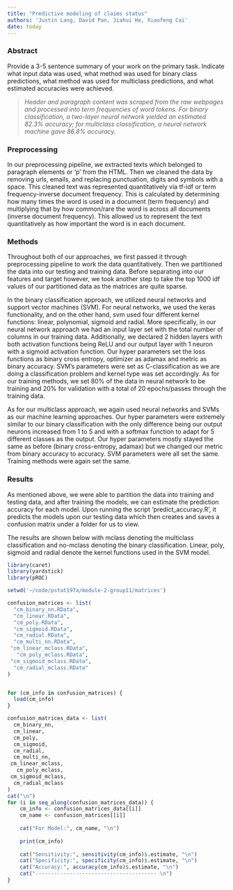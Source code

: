 ```yaml
---
title: "Predictive modeling of claims status"
authors: 'Justin Lang, David Pan, Jiahui He, Xiaofeng Cai'
date: today
---
```


### Abstract

Provide a 3-5 sentence summary of your work on the primary task. Indicate what input data was used, what method was used for binary class predictions, what method was used for multiclass predictions, and what estimated accuracies were achieved.

> *Header and paragraph content was scraped from the raw webpages and processed into term frequencies of word tokens. For binary classification, a two-layer neural network yielded an estimated 82.3% accuracy; for multiclass classification, a neural network machine gave 86.8% accuracy.*

### Preprocessing
<!--
In one paragraph lay out your preprocessing pipeline. No need to provide exact step-by-step detail; just give an overview of the main components:
-->

In our preprocessing pipeline, we extracted texts which belonged to paragraph elements or 'p' from the HTML. Then we cleaned the data by removing urls, emails, and replacing punctuation, digits and symbols with a space. This cleaned text was represented quantitatively via tf-idf or term frequency-inverse document frequency. This is calculated by determining how many times the word is used in a document (term frequency) and multiplying that by how common/rare the word is across all documents (inverse document frequency). This allowed us to represent the text quantitatively as how important the word is in each document.

### Methods

<!--
Describe your final predictive models. Include one paragraph with details on the binary classification approach, and one on the multiclass approach. Include for each:
-->


Throughout both of our approaches,  we first passed it through preprocessing pipeline to work the data quantitatively. Then we partitioned the data into our testing and training data. Before separating into our features and target however, we took another step to take the top 1000 idf values of our partitioned data as the matrices are quite sparse.

In the binary classification approach, we utilized neural networks and support vector machines (SVM). For neural networks, we used the keras functionality, and on the other hand, svm used four different kernel functions: linear, polynomial, sigmoid and radial.
More specifically, in our neural network approach we had an input layer set with the total number of columns in our training data. Additionally, we declared 2 hidden layers with both activation functions being ReLU and our output layer with 1 neuron with a sigmoid activation function. Our hyper parameters set the loss functions as binary cross entropy, optimizer as adamax and metric as binary accuracy. SVM's parameters were set as C-classification as we are doing a classification problem and kernel type was set accordingly. As for our training methods, we set 80% of the data in neural network to be training and 20% for validation with a total of 20 epochs/passes through the training data.

As for our multiclass approach, we again used neural networks and SVMs as our machine learning approaches. Our hyper parameters were extremely similar to our binary classification with the only difference being our output neurons increased from 1 to 5 and with a softmax function to adapt for 5 different classes as the output. Our hyper parameters mostly stayed the same as before (binary cross-entropy, adamax) but we changed our metric from binary accuracy to accuracy. SVM parameters were all set the same. Training methods were again set the same.


<!--
-   what ML/statistical method was used

-   model specification and hyperparameter selection

-   training method
-->

### Results

As mentioned above, we were able to partition the data into training and testing data, and after training the models, we can estimate the prediction accuracy for each model. Upon running the script 'predict_accuracy.R', it predicts the models upon our testing data which then creates and saves a confusion matrix under a folder for us to view. 

The results are shown below with mclass denoting the multiclass classification and no-mclass denoting the binary classification. Linear, poly, sigmoid and radial denote the kernel functions used in the SVM model.
```r
library(caret)  
library(yardstick)
library(pROC)

```
```r
setwd('~/code/pstat197a/module-2-group11/matrices')

confusion_matrices <- list(
  "cm_binary_nn.RData",
  "cm_linear.RData",
  "cm_poly.RData",
  "cm_sigmoid.RData",
  "cm_radial.RData",
  "cm_multi_nn.RData", 
 "cm_linear_mclass.RData",
   "cm_poly_mclass.RData", 
 "cm_sigmoid_mclass.RData", 
  "cm_radial_mclass.RData"
)


for (cm_info in confusion_matrices) {
  load(cm_info)
}

confusion_matrices_data <- list(
  cm_binary_nn,
  cm_linear,
  cm_poly,
  cm_sigmoid,
  cm_radial,
  cm_multi_nn, 
 cm_linear_mclass,
   cm_poly_mclass, 
 cm_sigmoid_mclass, 
  cm_radial_mclass
)
cat("\n")
for (i in seq_along(confusion_matrices_data)) {
    cm_info <- confusion_matrices_data[[i]]
    cm_name <- confusion_matrices[[i]]
    
    cat("For Model:", cm_name, "\n")
    
    print(cm_info)
    
    cat("Sensitivity:", sensitivity(cm_info)$.estimate, "\n")
    cat("Specificity:", specificity(cm_info)$.estimate, "\n")
    cat("Accuracy:", accuracy(cm_info)$.estimate, "\n")
    cat("--------------------------------------- \n")
}
```

<!---
Indicate the predictive accuracy of the binary classifications and the multiclass classifications. Provide a table for each, and report sensitivity, specificity, and accuracy.[^1]
--->




[^1]: Read [this article](https://yardstick.tidymodels.org/articles/multiclass.html) on multiclass averaging.
